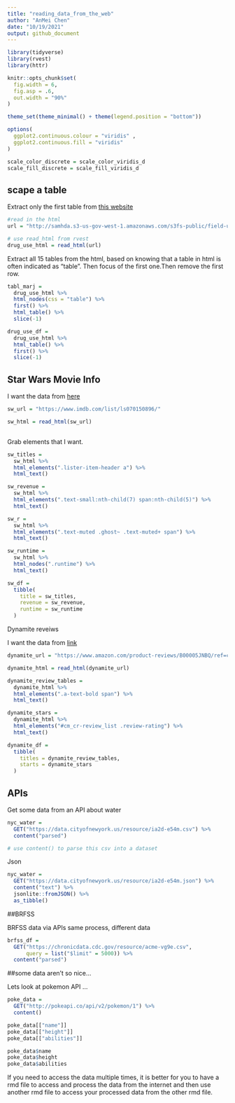 ```yaml
---
title: "reading_data_from_the_web"
author: "AnMei Chen"
date: "10/19/2021"
output: github_document
---
```


```r
library(tidyverse)
library(rvest)
library(httr)

knitr::opts_chunk$set(
  fig.width = 6,
  fig.asp = .6,
  out.width = "90%"
)

theme_set(theme_minimal() + theme(legend.position = "bottom"))

options(
  ggplot2.continuous.colour = "viridis" , 
  ggplot2.continuous.fill = "viridis"
)

scale_color_discrete = scale_color_viridis_d
scale_fill_discrete = scale_fill_viridis_d
```

## scape a table 

Extract only the first table from [this website](http://samhda.s3-us-gov-west-1.amazonaws.com/s3fs-public/field-uploads/2k15StateFiles/NSDUHsaeShortTermCHG2015.htm)

```r
#read in the html
url = "http://samhda.s3-us-gov-west-1.amazonaws.com/s3fs-public/field-uploads/2k15StateFiles/NSDUHsaeShortTermCHG2015.htm"

# use read_html from rvest
drug_use_html = read_html(url) 

```

Extract all 15 tables from the html, based on knowing that a table in html is often indicated as "table". Then focus of the first one.Then remove the first row.

```r
tabl_marj = 
  drug_use_html %>% 
  html_nodes(css = "table") %>% 
  first() %>% 
  html_table() %>% 
  slice(-1) 
```


```r
drug_use_df =
  drug_use_html %>% 
  html_table() %>% 
  first() %>% 
  slice(-1)
```


## Star Wars Movie Info

I want the data from [here](https://www.imdb.com/list/ls070150896/)

```r
sw_url = "https://www.imdb.com/list/ls070150896/"

sw_html = read_html(sw_url)
  
```

Grab elements that I want.

```r
sw_titles =
  sw_html %>% 
  html_elements(".lister-item-header a") %>% 
  html_text()

sw_revenue =
  sw_html %>%
  html_elements(".text-small:nth-child(7) span:nth-child(5)") %>%
  html_text()

sw_r =
  sw_html %>%
  html_elements(".text-muted .ghost~ .text-muted+ span") %>%
  html_text()

sw_runtime = 
  sw_html %>%
  html_nodes(".runtime") %>%
  html_text()

sw_df = 
  tibble(
    title = sw_titles,
    revenue = sw_revenue,
    runtime = sw_runtime
  )

```

Dynamite reveiws

I want the data from [link](https://www.amazon.com/product-reviews/B00005JNBQ/ref=cm_cr_arp_d_viewopt_rvwer?ie=UTF8&reviewerType=avp_only_reviews&sortBy=recent&pageNumber=1)
```r
dynamite_url = "https://www.amazon.com/product-reviews/B00005JNBQ/ref=cm_cr_arp_d_viewopt_rvwer?ie=UTF8&reviewerType=avp_only_reviews&sortBy=recent&pageNumber=1"

dynamite_html = read_html(dynamite_url)

dynamite_review_tables = 
  dynamite_html %>% 
  html_elements(".a-text-bold span") %>% 
  html_text()

dynamite_stars =
  dynamite_html %>%
  html_elements("#cm_cr-review_list .review-rating") %>% 
  html_text()

dynamite_df = 
  tibble(
    titles = dynamite_review_tables,
    starts = dynamite_stars
  )
```

## APIs

Get some data from an API about water

```r
nyc_water = 
  GET("https://data.cityofnewyork.us/resource/ia2d-e54m.csv") %>% 
  content("parsed")

# use content() to parse this csv into a dataset
```

Json

```r
nyc_water = 
  GET("https://data.cityofnewyork.us/resource/ia2d-e54m.json") %>% 
  content("text") %>%
  jsonlite::fromJSON() %>%
  as_tibble()
```

##BRFSS

BRFSS data via APIs
same process, different data

```r
brfss_df = 
  GET("https://chronicdata.cdc.gov/resource/acme-vg9e.csv",
      query = list("$limit" = 5000)) %>% 
  content("parsed")
```

##some data aren't so nice...

Lets look at pokemon API ...

```r
poke_data = 
  GET("http://pokeapi.co/api/v2/pokemon/1") %>%
  content()

poke_data[["name"]]
poke_data[["height"]]
poke_data[["abilities"]]

poke_data$name
poke_data$height
poke_data$abilities

```

If you need to access the data multiple times, it is better for you to have a rmd file to access and process the data from the internet and then use another rmd file to access your processed data from the other rmd file.